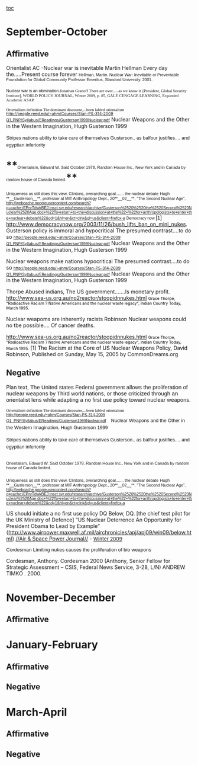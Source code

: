 [[toc]]
=September-October= 
==Affirmative== 
Orientalist AC
-Nuclear war is inevitable Martin Hellman Every day the.....Present course forever <span style="font-family: TimesNewRomanPSMT,sans-serif; font-size: 11px; line-height: 12px;">Hellman, Martin. Nuclear War: Inevitable or Preventable Foundation for Global Community Professor Emeritus, Standord University. 2001.</span>

<span style="font-family: TimesNewRomanPSMT,sans-serif; font-size: 11px; line-height: 12px;">Nuclear war is an obmination.</span><span style="font-family: 'Times New Roman',serif; font-size: 11px; line-height: 12px;">Jonathan Granoff There are over......as we know it</span>
<span style="font-family: 'Times New Roman',serif; font-size: 11px; line-height: 12px;"> [President, Global Security Institute], </span>
<span style="font-family: 'Times New Roman',serif; font-size: 11px; line-height: 12px;">WORLD POLICY JOURNAL, Winter 2009, p. 85, GALE CENGAGE LEARNING, Expanded Academic ASAP.</span>

<span style="font-family: 'Times New Roman',serif; font-size: 11px; line-height: 12px;">Orientalism definition The dominant discourse,...been labled orientalism </span><span style="font-size: 8.0pt; line-height: 115%;">[[http://people.reed.edu/~ahm/Courses/Stan-PS-314-2009%20Q1_PNP/Syllabus/EReadings/Gusterson1999Nuclear.pdf|http://people.reed.edu/~ahm/Courses/Stan-PS-314-2009 Q1_PNP/Syllabus/EReadings/Gusterson1999Nuclear.pdf]]</span> Nuclear Weapons and the Other in the Western Imagination, Hugh Gusterson 1999

<span style="font-family: arial,helvetica,sans-serif; font-size: 13px; line-height: 19px;">Stripes nations ability to take care of themselves Gusterson.. as balfour justifies.... and egyptian inferiority </span>
==<span style="font-size: 1.3em; margin: 0px; padding-bottom: 0px; padding-left: 0px; padding-right: 0px; padding-top: 5px;">**<span style="font-family: Calibri,sans-serif; font-size: 11px; font-weight: normal; line-height: 12px;">Orientalism, Edward W. Said October 1978, Random House Inc., New York and in Canada by random house of Canada limited.</span>**</span>== 
<span style="font-family: Calibri,sans-serif; font-size: 11px; line-height: 12px;">Uniqueness us still does this view, Clintons, overarching goal....... the nuclear debate</span>
<span style="font-family: Calibri,sans-serif; font-size: 11px; line-height: 12px;">Hugh **__Gusterson__**, professor at MIT Anthropology Dept., 20**__02__**, “The Second Nuclear Age”, <span style="font-size: 8.0pt; line-height: 115%;">[[http://webcache.googleusercontent.com/search?q=cache:jEPnrTdwkBEJ:insct.syr.edu/research/archive/Gusterson%2520%2520the%2520Second%2520Nuclear%2520Age.doc+%22To+return+to+the+discussion+at+the%22+%22for+anthropologists+to+enter+the+nuclear+debate%22&cd=1&hl=en&ct=clnk&gl=us&client=firefox-a]]</span></span>
<span style="font-family: Calibri,sans-serif; font-size: 8pt; line-height: 115%;">Democracy now </span><span class="MsoFootnoteReference"><span style="font-family: Calibri,sans-serif; font-size: 11pt; line-height: 115%;"><span class="MsoFootnoteReference">[1]</span></span></span> [[http://www.democracynow.org/2003/11/26/bush_lifts_ban_on_mini_nukes]].
Gusterson policy is immoral and hypocritical The presumed contrast....to do so <span style="font-size: 8.0pt; line-height: 115%;">[[http://people.reed.edu/~ahm/Courses/Stan-PS-314-2009%20Q1_PNP/Syllabus/EReadings/Gusterson1999Nuclear.pdf|http://people.reed.edu/~ahm/Courses/Stan-PS-314-2009 Q1_PNP/Syllabus/EReadings/Gusterson1999Nuclear.pdf]]</span> Nuclear Weapons and the Other in the Western Imagination, Hugh Gusterson 1999

Nuclear weapons make nations hypocritical The presumed contrast....to do so <span style="font-size: 8.0pt; line-height: 115%;">[[http://people.reed.edu/~ahm/Courses/Stan-PS-314-2009%20Q1_PNP/Syllabus/EReadings/Gusterson1999Nuclear.pdf|http://people.reed.edu/~ahm/Courses/Stan-PS-314-2009 Q1_PNP/Syllabus/EReadings/Gusterson1999Nuclear.pdf]]</span> Nuclear Weapons and the Other in the Western Imagination, Hugh Gusterson 1999

Thorpe Abused indians, The US government.......Is monetary profit. <span style="cursor: pointer;">[[http://www.sea-us.org.au/no2reactor/stoopidnnukes.html]]</span> <span style="color: black; font-size: 8pt;">Grace Thorpe, "Radioactive Racism ? Native Americans and the nuclear waste legacy", Indian Country Today, March 1995.</span>

Nuclear weapoms are inherently racists Robinson
Nuclear weapons could no tbe possible.... Of cancer deaths.


[[http://www.sea-us.org.au/no2reactor/stoopidnnukes.html]] <span style="color: black; font-size: 8pt;">Grace Thorpe, "Radioactive Racism ? Native Americans and the nuclear waste legacy", Indian Country Today, March 1995.</span>
<span class="MsoFootnoteReference">[1]</span> <span style="color: black;">The Racism at the Core of US Nuclear Weapons Policy, David Robinson, </span>Published on Sunday, May 15, 2005 by CommonDreams.org

==Negative== 
Plan text, <span style="font-family: Calibri,sans-serif; font-size: 15px; line-height: 17px;">The United states Federal government allows the proliferation of nuclear weapons by Third world nations, or those criticized through an orientalist lens while adapting a no first use policy toward nuclear weapons.</span>

<span style="font-family: arial,helvetica,sans-serif; font-size: 13px; line-height: 19px;"><span style="font-family: 'Times New Roman',serif; font-size: 11px; line-height: 12px;">Orientalism definition The dominant discourse,...been labled orientalism </span><span style="background-attachment: initial; background-clip: initial; background-color: initial; background-origin: initial; background-position: 100% 50%; cursor: pointer; font-size: 8pt; line-height: 12px; padding-right: 10px;">[[http://people.reed.edu/~ahm/Courses/Stan-PS-314-2009%20Q1_PNP/Syllabus/EReadings/Gusterson1999Nuclear.pdf|http://people.reed.edu/~ahm/Courses/Stan-PS-314-2009 Q1_PNP/Syllabus/EReadings/Gusterson1999Nuclear.pdf]]</span> Nuclear Weapons and the Other in the Western Imagination, Hugh Gusterson 1999</span>


<span style="font-family: arial,helvetica,sans-serif; font-size: 13px; line-height: 19px; margin: 0px; padding: 0px;">Stripes nations ability to take care of themselves Gusterson.. as balfour justifies.... and egyptian inferiority</span>
==<span style="font-family: Calibri,sans-serif; font-size: 11px; font-weight: normal; line-height: 12px; margin: 0px; padding-bottom: 0px; padding-left: 0px; padding-right: 0px; padding-top: 5px;"> Orientalism, Edward W. Said October 1978, Random House Inc., New York and in Canada by random house of Canada limited. </span>== 



<span style="font-family: Calibri,sans-serif; font-size: 11px; line-height: 12px; margin: 0px; padding: 0px;">Uniqueness us still does this view, Clintons, overarching goal....... the nuclear debate</span>
<span style="font-family: Calibri,sans-serif; font-size: 11px; line-height: 12px; margin: 0px; padding: 0px;">Hugh **__Gusterson__**, professor at MIT Anthropology Dept., 20**__02__**, “The Second Nuclear Age”, <span style="background-attachment: initial; background-clip: initial; background-color: initial; background-origin: initial; background-position: 100% 50%; cursor: pointer; font-size: 8pt; line-height: 12px; padding-right: 10px;">[[http://webcache.googleusercontent.com/search?q=cache:jEPnrTdwkBEJ:insct.syr.edu/research/archive/Gusterson%2520%2520the%2520Second%2520Nuclear%2520Age.doc+%22To+return+to+the+discussion+at+the%22+%22for+anthropologists+to+enter+the+nuclear+debate%22&cd=1&hl=en&ct=clnk&gl=us&client=firefox-a]]</span></span>


US should initiate a no first use policy DQ
Below, DQ. [the chief test pilot for the UK Ministry of Defence] “US Nuclear Deterrence An Opportunity for President Obama to Lead by Example” {http://www.airpower.maxwell.af.mil/airchronicles/apj/apj09/win09/below.html} [[http://www.airpower.maxwell.af.mil/home.htm|//Air & Space Power Journal//]] <span style="color: black;">- </span><span style="font-size: 10pt; line-height: 115%;">[[http://www.airpower.maxwell.af.mil/airchronicles/apj/apj09/win09.htm|Winter 2009]]</span>

<span style="font-family: Calibri,sans-serif; font-size: 10pt; line-height: 115%;">Cordesman Limiting nukes causes the proliferation of bio weapons</span>

<span style="line-height: normal; margin-bottom: 0in;">Cordesman, Anthony. Cordesman 2000 (Anthony, Senior Fellow for Strategic Assessment – CSIS, Federal News Service, 3-28, L/N) ANDREW TIMKO . 2000. </span>


=November-December= 
==Affirmative== 

=January-February= 
==Affirmative== 
==Negative== 

=March-April= 
==Affirmative== 
==Negative==